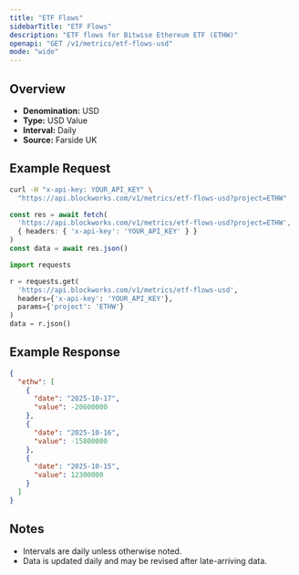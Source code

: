 ```yaml
---
title: "ETF Flows"
sidebarTitle: "ETF Flows"
description: "ETF flows for Bitwise Ethereum ETF (ETHW)"
openapi: "GET /v1/metrics/etf-flows-usd"
mode: "wide"
---
```


## Overview

- **Denomination:** USD
- **Type:** USD Value
- **Interval:** Daily
- **Source:** Farside UK

## Example Request

<CodeGroup>

```bash cURL
curl -H "x-api-key: YOUR_API_KEY" \
  "https://api.blockworks.com/v1/metrics/etf-flows-usd?project=ETHW"
```

```typescript TypeScript
const res = await fetch(
  'https://api.blockworks.com/v1/metrics/etf-flows-usd?project=ETHW',
  { headers: { 'x-api-key': 'YOUR_API_KEY' } }
)
const data = await res.json()
```

```python Python
import requests

r = requests.get(
  'https://api.blockworks.com/v1/metrics/etf-flows-usd',
  headers={'x-api-key': 'YOUR_API_KEY'},
  params={'project': 'ETHW'}
)
data = r.json()
```

</CodeGroup>

## Example Response

```json
{
  "ethw": [
    {
      "date": "2025-10-17",
      "value": -20600000
    },
    {
      "date": "2025-10-16",
      "value": -15800000
    },
    {
      "date": "2025-10-15",
      "value": 12300000
    }
  ]
}
```

## Notes
- Intervals are daily unless otherwise noted.
- Data is updated daily and may be revised after late-arriving data.